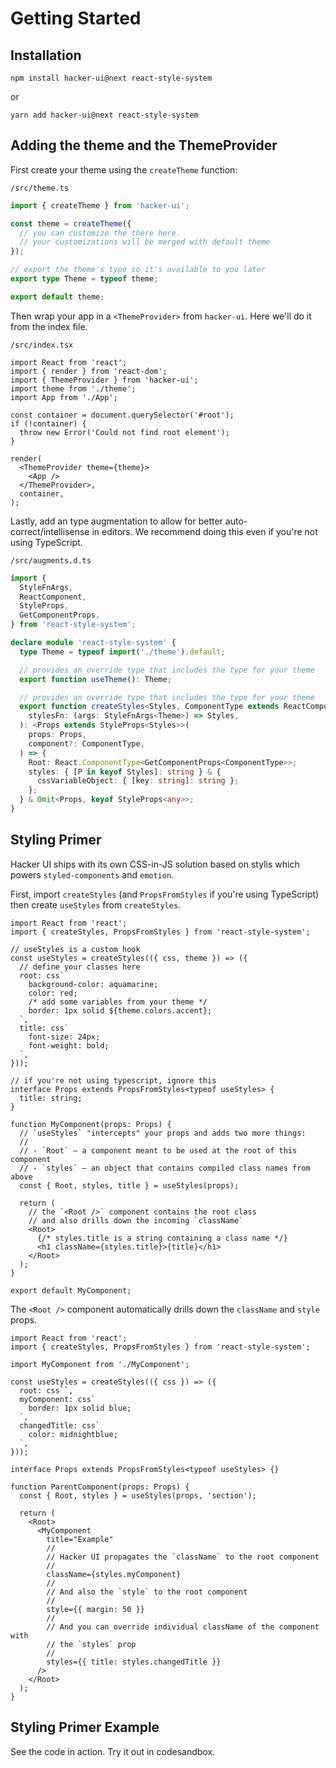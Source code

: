 
# Getting Started

## Installation

```
npm install hacker-ui@next react-style-system
```

or

```
yarn add hacker-ui@next react-style-system
```

## Adding the theme and the ThemeProvider

First create your theme using the `createTheme` function:

`/src/theme.ts`

```ts
import { createTheme } from 'hacker-ui';

const theme = createTheme({
  // you can customize the there here.
  // your customizations will be merged with default theme
});

// export the theme's type so it's available to you later
export type Theme = typeof theme;

export default theme;
```

Then wrap your app in a `<ThemeProvider>` from `hacker-ui`. Here we'll do it from the index file.

`/src/index.tsx`

```tsx
import React from 'react';
import { render } from 'react-dom';
import { ThemeProvider } from 'hacker-ui';
import theme from './theme';
import App from './App';

const container = document.querySelector('#root');
if (!container) {
  throw new Error('Could not find root element');
}

render(
  <ThemeProvider theme={theme}>
    <App />
  </ThemeProvider>,
  container,
);
```

Lastly, add an type augmentation to allow for better auto-correct/intellisense in editors. We recommend doing this even if you're not using TypeScript.

`/src/augments.d.ts`

```ts
import {
  StyleFnArgs,
  ReactComponent,
  StyleProps,
  GetComponentProps,
} from 'react-style-system';

declare module 'react-style-system' {
  type Theme = typeof import('./theme').default;

  // provides an override type that includes the type for your theme
  export function useTheme(): Theme;

  // provides an override type that includes the type for your theme
  export function createStyles<Styles, ComponentType extends ReactComponent>(
    stylesFn: (args: StyleFnArgs<Theme>) => Styles,
  ): <Props extends StyleProps<Styles>>(
    props: Props,
    component?: ComponentType,
  ) => {
    Root: React.ComponentType<GetComponentProps<ComponentType>>;
    styles: { [P in keyof Styles]: string } & {
      cssVariableObject: { [key: string]: string };
    };
  } & Omit<Props, keyof StyleProps<any>>;
}
```

## Styling Primer

Hacker UI ships with its own CSS-in-JS solution based on <Anchor href="https://github.com/thysultan/stylis.js" target="_blank" rel="noopener noreferrer">stylis</Anchor> which powers `styled-components` and `emotion`.

First, import `createStyles` (and `PropsFromStyles` if you're using TypeScript) then create `useStyles` from `createStyles`.

```tsx
import React from 'react';
import { createStyles, PropsFromStyles } from 'react-style-system';

// useStyles is a custom hook
const useStyles = createStyles(({ css, theme }) => ({
  // define your classes here
  root: css`
    background-color: aquamarine;
    color: red;
    /* add some variables from your theme */
    border: 1px solid ${theme.colors.accent};
  `,
  title: css`
    font-size: 24px;
    font-weight: bold;
  `,
}));

// if you're not using typescript, ignore this
interface Props extends PropsFromStyles<typeof useStyles> {
  title: string;
}

function MyComponent(props: Props) {
  // `useStyles` "intercepts" your props and adds two more things:
  //
  // - `Root` — a component meant to be used at the root of this component
  // - `styles` — an object that contains compiled class names from above
  const { Root, styles, title } = useStyles(props);

  return (
    // the `<Root />` component contains the root class
    // and also drills down the incoming `className`
    <Root>
      {/* styles.title is a string containing a class name */}
      <h1 className={styles.title}>{title}</h1>
    </Root>
  );
}

export default MyComponent;
```

The `<Root />` component automatically drills down the `className` and `style` props.

```tsx
import React from 'react';
import { createStyles, PropsFromStyles } from 'react-style-system';

import MyComponent from './MyComponent';

const useStyles = createStyles(({ css }) => ({
  root: css``,
  myComponent: css`
    border: 1px solid blue;
  `,
  changedTitle: css`
    color: midnightblue;
  `,
}));

interface Props extends PropsFromStyles<typeof useStyles> {}

function ParentComponent(props: Props) {
  const { Root, styles } = useStyles(props, 'section');

  return (
    <Root>
      <MyComponent
        title="Example"
        //
        // Hacker UI propagates the `className` to the root component
        //
        className={styles.myComponent}
        //
        // And also the `style` to the root component
        //
        style={{ margin: 50 }}
        //
        // And you can override individual className of the component with
        // the `styles` prop
        //
        styles={{ title: styles.changedTitle }}
      />
    </Root>
  );
}
```

## Styling Primer Example

See the code in action. Try it out in codesandbox.

<StylingPrimerExample />
